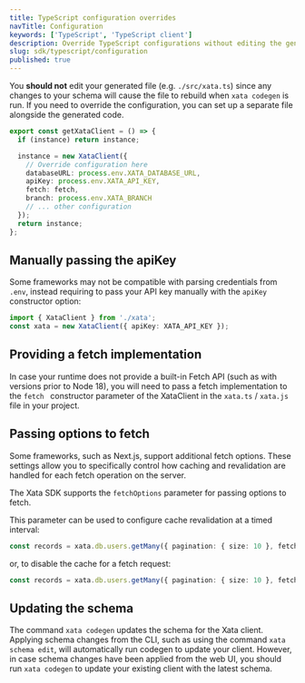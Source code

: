 ```yaml
---
title: TypeScript configuration overrides
navTitle: Configuration
keywords: ['TypeScript', 'TypeScript client']
description: Override TypeScript configurations without editing the generated file
slug: sdk/typescript/configuration
published: true
---
```


You **should not** edit your generated file (e.g. `./src/xata.ts`) since any changes to your schema will cause the file to rebuild when `xata codegen` is run. If you need to override the configuration, you can set up a separate file alongside the generated code.

```ts
export const getXataClient = () => {
  if (instance) return instance;

  instance = new XataClient({
    // Override configuration here
    databaseURL: process.env.XATA_DATABASE_URL,
    apiKey: process.env.XATA_API_KEY,
    fetch: fetch,
    branch: process.env.XATA_BRANCH
    // ... other configuration
  });
  return instance;
};
```

## Manually passing the apiKey

Some frameworks may not be compatible with parsing credentials from `.env`, instead requiring to pass your API key manually with the `apiKey` constructor option:

```ts
import { XataClient } from './xata';
const xata = new XataClient({ apiKey: XATA_API_KEY });
```

## Providing a fetch implementation

In case your runtime does not provide a built-in Fetch API (such as with versions prior to Node 18), you will need to pass a fetch implementation to the `fetch ` constructor parameter of the XataClient in the `xata.ts` / `xata.js `file in your project.

## Passing options to fetch

Some frameworks, such as Next.js, support additional fetch options. These settings allow you to specifically control how caching and revalidation are handled for each fetch operation on the server.

The Xata SDK supports the `fetchOptions` parameter for passing options to fetch.

This parameter can be used to configure cache revalidation at a timed interval:

```ts
const records = xata.db.users.getMany({ pagination: { size: 10 }, fetchOptions: { next: { revalidate: '3600' } } });
```

or, to disable the cache for a fetch request:

```ts
const records = xata.db.users.getMany({ pagination: { size: 10 }, fetchOptions: { cache: 'no-store' } });
```

## Updating the schema

The command `xata codegen` updates the schema for the Xata client. Applying schema changes from the CLI, such as using the command `xata schema edit`, will automatically run codegen to update your client. However, in case schema changes have been applied from the web UI, you should run `xata codegen` to update your existing client with the latest schema.

